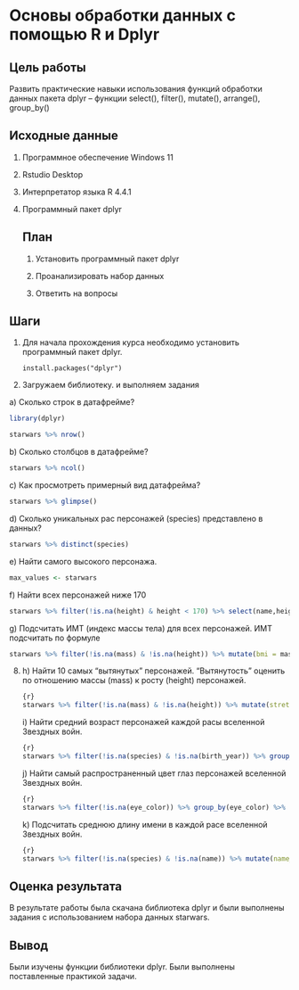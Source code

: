 
# Основы обработки данных с помощью R и Dplyr

## Цель работы

Развить практические навыки использования функций обработки данных пакета dplyr – функции select(), filter(), mutate(), arrange(), group_by()

## Исходные данные

1.  Программное обеспечение Windows 11

2.  Rstudio Desktop

3.  Интерпретатор языка R 4.4.1

4.  Программный пакет dplyr

    ## План

    1.  Установить программный пакет dplyr

    2.  Проанализировать набор данных

    3.  Ответить на вопросы

## Шаги

1.  Для начала прохождения курса необходимо установить программный пакет dplyr.

    ```         
    install.packages("dplyr")
    ```

2.  Загружаем библиотеку. и выполняем задания

a\) Сколько строк в датафрейме?

```r
library(dplyr)

starwars %>% nrow()


```

b\) Сколько столбцов в датафрейме?

```r
starwars %>% ncol()
```

c\) Как просмотреть примерный вид датафрейма?

```r
starwars %>% glimpse()
```

d\) Сколько уникальных рас персонажей (species) представлено в данных?

```r
starwars %>% distinct(species)

```

e\) Найти самого высокого персонажа.

```r

max_values <- starwars 
```

f\) Найти всех персонажей ниже 170

```r
starwars %>% filter(!is.na(height) & height < 170) %>% select(name,height)
```

g\) Подсчитать ИМТ (индекс массы тела) для всех персонажей. ИМТ подсчитать по формуле

```r
starwars %>% filter(!is.na(mass) & !is.na(height)) %>% mutate(bmi = mass / (height/100)^2) %>% select(name,bmi)

```

8.  h\) Найти 10 самых “вытянутых” персонажей. “Вытянутость” оценить по отношению массы (mass) к росту (height) персонажей.

    ``` r
    {r}
    starwars %>% filter(!is.na(mass) & !is.na(height)) %>% mutate(stretch = mass / height) %>% arrange(desc(stretch)) %>% slice(1:10) %>% select(name,stretch)
    ```

    i\) Найти средний возраст персонажей каждой расы вселенной Звездных войн.

    ``` r
    {r}
    starwars %>% filter(!is.na(species) & !is.na(birth_year)) %>% group_by(species) %>% summarise(average_age = mean(birth_year, na.rm = TRUE))
    ```

    j) Найти самый распространенный цвет глаз персонажей вселенной Звездных войн.

    ``` r
    {r}
    starwars %>% filter(!is.na(eye_color)) %>% group_by(eye_color) %>% summarise(count = n()) %>% arrange(desc(count)) %>% slice(1)
    ```

    k\) Подсчитать среднюю длину имени в каждой расе вселенной Звездных войн.

    ``` r
    {r}
    starwars %>% filter(!is.na(species) & !is.na(name)) %>% mutate(name_length = nchar(name)) %>% group_by(species) %>% summarise(len = mean(name_length, na.rm = TRUE))
    ```

## Оценка результата

В результате работы была скачана библиотека dplyr и были выполнены задания с использованием набора данных starwars.

## Вывод

Были изучены функции библиотеки dplyr. Были выполнены поставленные практикой задачи.
